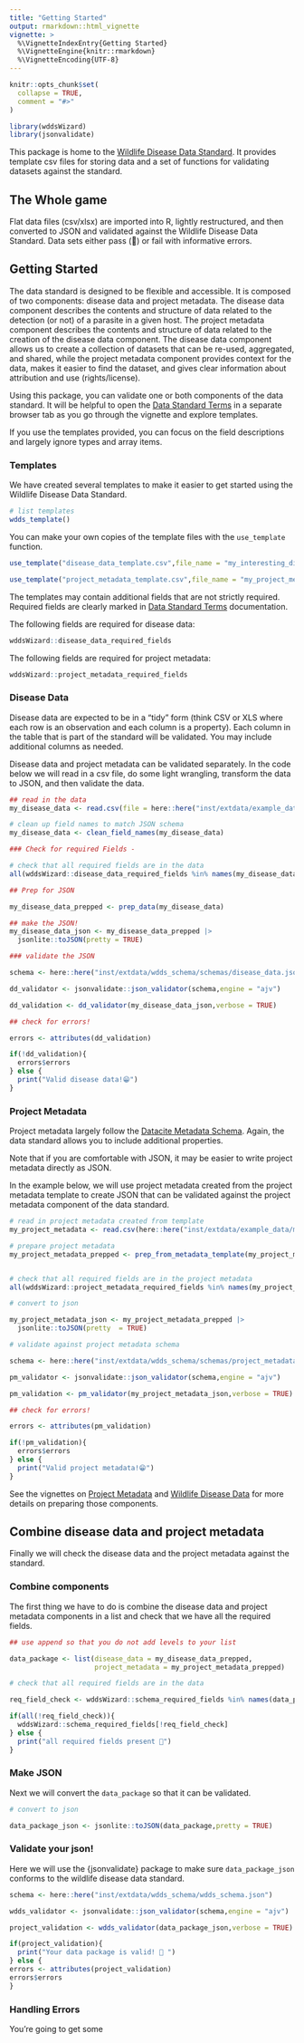 ```yaml
---
title: "Getting Started"
output: rmarkdown::html_vignette
vignette: >
  %\VignetteIndexEntry{Getting Started}
  %\VignetteEngine{knitr::rmarkdown}
  %\VignetteEncoding{UTF-8}
---
```


```r
knitr::opts_chunk$set(
  collapse = TRUE,
  comment = "#>"
)
```

```r
library(wddsWizard)
library(jsonvalidate)
```

This package is home to the [Wildlife Disease Data Standard](https://doi.org/10.32942/X2TW4J).
It provides template csv files for storing data and a set of functions for validating datasets against the standard. 

## The Whole game

Flat data files (csv/xlsx) are imported into R, lightly restructured, and then converted to JSON and validated against the Wildlife Disease Data Standard. 
Data sets either pass (🎉) or fail with informative errors. 

## Getting Started

The data standard is designed to be flexible and accessible. 
It is composed of two components: disease data and project metadata.
The disease data component describes the contents and structure of data related to the detection (or not) of a parasite in a given host. 
The project metadata component describes the contents and structure of data related to the creation of the disease data component. 
The disease data component allows us to create a collection of datasets that can be re-used, aggregated, and shared, while the project metadata component provides context for the data, makes it easier to find the dataset, and gives clear information about attribution and use (rights/license). 

Using this package, you can validate one or both components of the data standard. 
It will be helpful to open the [Data Standard Terms](schema_overview.html#terms) in a separate browser tab as you go through the vignette and explore templates. 

If you use the templates provided, you can focus on the field descriptions and largely ignore types and array items.

### Templates

We have created several templates to make it easier to get started using the Wildlife Disease Data Standard.

```r
# list templates
wdds_template()
```

You can make your own copies of the template files with the `use_template` function.

```r

use_template("disease_data_template.csv",file_name = "my_interesting_disease_data.csv",open = TRUE)

use_template("project_metadata_template.csv",file_name = "my_project_metadata.csv",open = TRUE)
```

The templates may contain additional fields that are not strictly required. Required fields are clearly marked in [Data Standard Terms](schema_overview.html#terms) documentation.

The following fields are required for disease data:
```r
wddsWizard::disease_data_required_fields
```

The following fields are required for project metadata:
```r
wddsWizard::project_metadata_required_fields
```

### Disease Data

Disease data are expected to be in a "tidy" form (think CSV or XLS where each row is an observation and each column is a property). 
Each column in the table that is part of the standard will be validated. 
You may include additional columns as needed. 

Disease data and project metadata can be validated separately. 
In the code below we will read in a csv file, do some light wrangling, transform the data to JSON, and then validate the data. 

```r

## read in the data
my_disease_data <- read.csv(file = here::here("inst/extdata/example_data/my_interesting_disease_data.csv"))

# clean up field names to match JSON schema
my_disease_data <- clean_field_names(my_disease_data)

### Check for required Fields -

# check that all required fields are in the data
all(wddsWizard::disease_data_required_fields %in% names(my_disease_data))

## Prep for JSON

my_disease_data_prepped <- prep_data(my_disease_data)

## make the JSON!
my_disease_data_json <- my_disease_data_prepped |>
  jsonlite::toJSON(pretty = TRUE)

### validate the JSON 

schema <- here::here("inst/extdata/wdds_schema/schemas/disease_data.json")

dd_validator <- jsonvalidate::json_validator(schema,engine = "ajv")

dd_validation <- dd_validator(my_disease_data_json,verbose = TRUE)

## check for errors!

errors <- attributes(dd_validation)

if(!dd_validation){
  errors$errors  
} else {
  print("Valid disease data!😁")
}
```

### Project Metadata

Project metadata largely follow the [Datacite Metadata Schema](https://datacite-metadata-schema.readthedocs.io/en/4.5/). 
Again, the data standard allows you to include additional properties.

Note that if you are comfortable with JSON, it may be easier to write project metadata directly as JSON. 

In the example below, we will use project metadata created from the  project metadata template to create JSON that can be validated against the project metadata component of the data standard.  

```r

# read in project metadata created from template
my_project_metadata <- read.csv(here::here("inst/extdata/example_data/my_project_metadata.csv"))

# prepare project metadata
my_project_metadata_prepped <- prep_from_metadata_template(my_project_metadata)


# check that all required fields are in the project metadata
all(wddsWizard::project_metadata_required_fields %in% names(my_project_metadata_prepped))

# convert to json

my_project_metadata_json <- my_project_metadata_prepped |>
  jsonlite::toJSON(pretty  = TRUE)

# validate against project metadata schema

schema <- here::here("inst/extdata/wdds_schema/schemas/project_metadata.json")

pm_validator <- jsonvalidate::json_validator(schema,engine = "ajv")

pm_validation <- pm_validator(my_project_metadata_json,verbose = TRUE)

## check for errors!

errors <- attributes(pm_validation)

if(!pm_validation){
  errors$errors  
} else {
  print("Valid project metadata!😁")
}

```

See the vignettes on [Project Metadata](project_metadata.html) and [Wildlife Disease Data](disease_data.html) for more
details on preparing those components. 


## Combine disease data and project metadata

Finally we will check the disease data and the project metadata against the standard.

### Combine components

The first thing we have to do is combine the disease data and project metadata components in a list and check that we have all the required fields. 

```r

## use append so that you do not add levels to your list

data_package <- list(disease_data = my_disease_data_prepped,
                     project_metadata = my_project_metadata_prepped)

# check that all required fields are in the data

req_field_check <- wddsWizard::schema_required_fields %in% names(data_package)

if(all(!req_field_check)){
  wddsWizard::schema_required_fields[!req_field_check]  
} else {
  print("all required fields present 🥳")
}

```

### Make JSON

Next we will convert the `data_package` so that it can be validated. 

```r

# convert to json

data_package_json <- jsonlite::toJSON(data_package,pretty = TRUE)


```

### Validate your json!

Here we will use the {jsonvalidate} package to make sure `data_package_json` 
conforms to the wildlife disease data standard.

```r

schema <- here::here("inst/extdata/wdds_schema/wdds_schema.json")

wdds_validator <- jsonvalidate::json_validator(schema,engine = "ajv")

project_validation <- wdds_validator(data_package_json,verbose = TRUE)

if(project_validation){
  print("Your data package is valid! 🎊 ")
} else {
errors <- attributes(project_validation)
errors$errors
}

```

### Handling Errors

You're going to get some 

